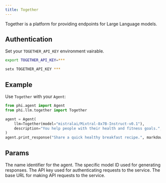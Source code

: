 ```yaml
---
title: Together
---
```


Together is a platform for providing endpoints for Large Language models.

## Authentication

Set your `TOGETHER_API_KEY` environment vairable.

<CodeGroup>

```bash Mac
export TOGETHER_API_KEY=***
```

```bash Windows
setx TOGETHER_API_KEY ***
```

</CodeGroup>

## Example

Use `Together` with your `Agent`:

<CodeGroup>

```python agent.py
from phi.agent import Agent
from phi.llm.together import Together

agent = Agent(
    llm=Together(model="mistralai/Mixtral-8x7B-Instruct-v0.1"),
    description="You help people with their health and fitness goals.",
)
agent.print_response("Share a quick healthy breakfast recipe.", markdown=True)
```

</CodeGroup>

## Params

<ResponseField name="name" type="str" default="Together">
  The name identifier for the agent.
</ResponseField>
<ResponseField
  name="model"
  type="str"
  default="mistralai/Mixtral-8x7B-Instruct-v0.1"
>
  The specific model ID used for generating responses.
</ResponseField>
<ResponseField name="api_key" type="str">
  The API key used for authenticating requests to the service.
</ResponseField>
<ResponseField name="base_url" type="str">
  The base URL for making API requests to the service.
</ResponseField>
